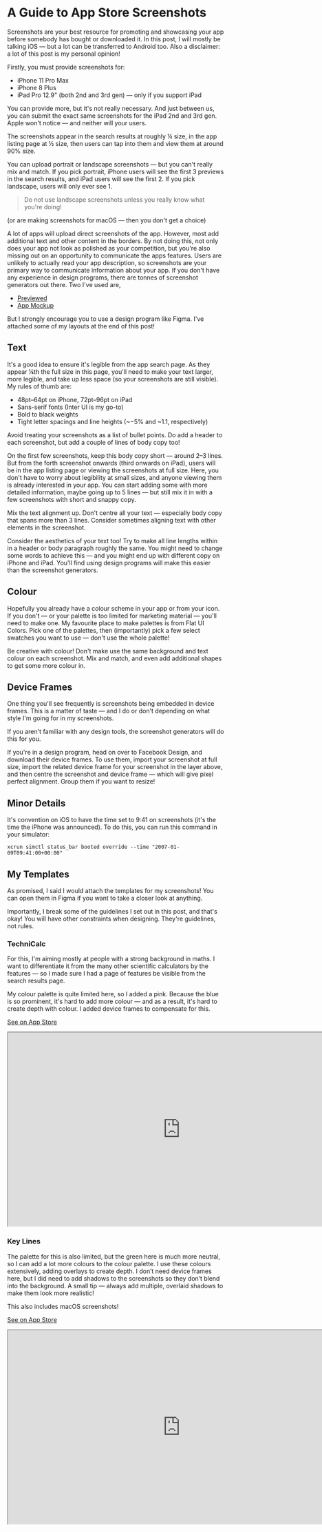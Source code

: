 
# A Guide to App Store Screenshots

Screenshots are your best resource for promoting and showcasing your app before somebody has bought or downloaded it. In this post, I will mostly be talking iOS &mdash; but a lot can be transferred to Android too. Also a disclaimer: a lot of this post is my personal opinion!

Firstly, you must provide screenshots for:

- iPhone 11 Pro Max
- iPhone 8 Plus
- iPad Pro 12.9&quot; (both 2nd and 3rd gen) &mdash; only if you support iPad

You can provide more, but it's not really necessary. And just between us, you can submit the exact same screenshots for the iPad 2nd and 3rd gen. Apple won't notice &mdash; and neither will your users.

The screenshots appear in the search results at roughly &frac14; size, in the app listing page at &frac12; size, then users can tap into them and view them at around 90% size.

You can upload portrait or landscape screenshots &mdash; but you can't really mix and match. If you pick portrait, iPhone users will see the first 3 previews in the search results, and iPad users will see the first 2. If you pick landscape, users will only ever see 1.

> Do not use landscape screenshots unless you really know what you're doing!

(or are making screenshots for macOS &mdash; then you don't get a choice)

A lot of apps will upload direct screenshots of the app. However, most add additional text and other content in the borders. By not doing this, not only does your app not look as polished as your competition, but you're also missing out on an opportunity to communicate the apps features. Users are unlikely to actually read your app description, so screenshots are your primary way to communicate information about your app.
If you don't have any experience in design programs, there are tonnes of screenshot generators out there. Two I've used are,

- [Previewed](https://previewed.app/screenshots/appstore/)
- [App Mockup](https://app-mockup.com)

But I strongly encourage you to use a design program like Figma. I've attached some of my layouts at the end of this post!

## Text

It's a good idea to ensure it's legible from the app search page. As they appear ¼th the full size in this page, you'll need to make your text larger, more legible, and take up less space (so your screenshots are still visible). My rules of thumb are:

- 48pt&ndash;64pt on iPhone, 72pt&ndash;96pt on iPad
- Sans-serif fonts (Inter UI is my go-to)
- Bold to black weights
- Tight letter spacings and line heights (~&minus;5% and ~1.1, respectively)

Avoid treating your screenshots as a list of bullet points. Do add a header to each screenshot, but add a couple of lines of body copy too!

On the first few screenshots, keep this body copy short &mdash; around 2&ndash;3 lines. But from the forth screenshot onwards (third onwards on iPad), users will be in the app listing page or viewing the screenshots at full size. Here, you don't have to worry about legibility at small sizes, and anyone viewing them is already interested in your app. You can start adding some with more detailed information, maybe going up to 5 lines &mdash; but still mix it in with a few screenshots with short and snappy copy.

Mix the text alignment up. Don't centre all your text &mdash; especially body copy that spans more than 3 lines. Consider sometimes aligning text with other elements in the screenshot.

Consider the aesthetics of your text too! Try to make all line lengths within in a header or body paragraph roughly the same. You might need to change some words to achieve this &mdash; and you might end up with different copy on iPhone and iPad. You'll find using design programs will make this easier than the screenshot generators.

## Colour

Hopefully you already have a colour scheme in your app or from your icon. If you don't &mdash; or your palette is too limited for marketing material &mdash; you'll need to make one. My favourite place to make palettes is from Flat UI Colors. Pick one of the palettes, then (importantly) pick a few select swatches you want to use &mdash; don't use the whole palette!

Be creative with colour! Don't make use the same background and text colour on each screenshot. Mix and match, and even add additional shapes to get some more colour in.

## Device Frames

One thing you'll see frequently is screenshots being embedded in device frames. This is a matter of taste &mdash; and I do or don't depending on what style I'm going for in my screenshots.

If you aren't familiar with any design tools, the screenshot generators will do this for you.

If you're in a design program, head on over to Facebook Design, and download their device frames. To use them, import your screenshot at full size, import the related device frame for your screenshot in the layer above, and then centre the screenshot and device frame &mdash; which will give pixel perfect alignment. Group them if you want to resize!

## Minor Details

It's convention on iOS to have the time set to 9:41 on screenshots (it's the time the iPhone was announced). To do this, you can run this command in your simulator:

```
xcrun simctl status_bar booted override --time "2007-01-09T09:41:00+00:00"
```

## My Templates

As promised, I said I would attach the templates for my screenshots! You can open them in Figma if you want to take a closer look at anything.

Importantly, I break some of the guidelines I set out in this post, and that's okay! You will have other constraints when designing. They're guidelines, not rules.

### TechniCalc

For this, I'm aiming mostly at people with a strong background in maths. I want to differentiate it from the many other scientific calculators by the features &mdash; so I made sure I had a page of features be visible from the search results page.

My colour palette is quite limited here, so I added a pink. Because the blue is so prominent, it's hard to add more colour &mdash; and as a result, it's hard to create depth with colour. I added device frames to compensate for this.

[See on App Store](https://apps.apple.com/gb/app/technicalc-calculator/id1504965415)

<iframe
  width="800"
  height="450"
  src="https://www.figma.com/embed?embed_host=share&url=https%3A%2F%2Fwww.figma.com%2Ffile%2FLmqbaoqaAqkhL0cp0iDDuh%2FApp-Listing%3Fnode-id%3D29%253A121&chrome=DOCUMENTATION"
  allowFullScreen
></iframe>

### Key Lines

The palette for this is also limited, but the green here is much more neutral, so I can add a lot more colours to the colour palette. I use these colours extensively, adding overlays to create depth. I don’t need device frames here, but I did need to add shadows to the screenshots so they don’t blend into the background. A small tip — always add multiple, overlaid shadows to make them look more realistic!

This also includes macOS screenshots!

[See on App Store](https://apps.apple.com/gb/app/key-lines-keyboard-midi-player/id1506390976)

<iframe
  width="800"
  height="450"
  src="https://www.figma.com/embed?embed_host=share&url=https%3A%2F%2Fwww.figma.com%2Ffile%2FfcqMYeJLFY8KIBrXWw97nw%2FApp-Listing%3Fnode-id%3D0%253A1&chrome=DOCUMENTATION"
  allowFullScreen
></iframe>
